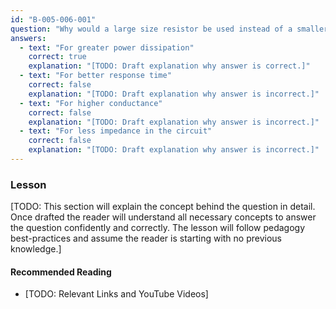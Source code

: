 ```yaml
---
id: "B-005-006-001"
question: "Why would a large size resistor be used instead of a smaller one of the same resistance?"
answers:
  - text: "For greater power dissipation"
    correct: true
    explanation: "[TODO: Draft explanation why answer is correct.]"
  - text: "For better response time"
    correct: false
    explanation: "[TODO: Draft explanation why answer is incorrect.]"
  - text: "For higher conductance"
    correct: false
    explanation: "[TODO: Draft explanation why answer is incorrect.]"
  - text: "For less impedance in the circuit"
    correct: false
    explanation: "[TODO: Draft explanation why answer is incorrect.]"
---
```


### Lesson

[TODO: This section will explain the concept behind the question in detail. Once drafted the reader will understand all necessary concepts to answer the question confidently and correctly. The lesson will follow pedagogy best-practices and assume the reader is starting with no previous knowledge.]

#### Recommended Reading

- [TODO: Relevant Links and YouTube Videos]
